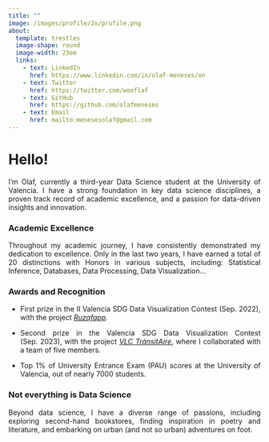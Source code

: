 ```yaml
---
title: ""
image: /images/profile/2x/profile.png
about: 
  template: trestles
  image-shape: round
  image-width: 23em
  links:
    - text: LinkedIn
      href: https://www.linkedin.com/in/olaf-meneses/en
    - text: Twitter
      href: https://twitter.com/wooflaf
    - text: GitHub
      href: https://github.com/olafmeneses
    - text: Email
      href: mailto:menesesolaf@gmail.com
---
```


```{=html}
 <div style="text-align: justify">
```

# Hello!

I'm Olaf, currently a third-year Data Science student at the University of Valencia. I have a strong foundation in key data science disciplines, a proven track record of academic excellence, and a passion for data-driven insights and innovation.

### Academic Excellence
Throughout my academic journey, I have consistently demonstrated my dedication to excellence. Only in the last two years, I have earned a total of 20 distinctions with Honors in various subjects, including: Statistical Inference, Databases, Data Processing, Data Visualization...

### Awards and Recognition

- First prize in the II Valencia SDG Data Visualization Contest (Sep. 2022), with the project [_Ruzafapp_](https://olafmeneses.shinyapps.io/ruzafapp).

- Second prize in the Valencia SDG Data Visualization Contest (Sep. 2023), with the project [_VLC TrànsitAire_](https://olafmeneses.shinyapps.io/transitaire), where I collaborated with a team of five members.

- Top 1% of University Entrance Exam (PAU) scores at the University of Valencia, out of nearly 7000 students.

### Not everything is Data Science

Beyond data science, I have a diverse range of passions, including exploring second-hand bookstores, finding inspiration in poetry and literature, and embarking on urban (and not so urban) adventures on foot. 

```{=html}
</div>
```